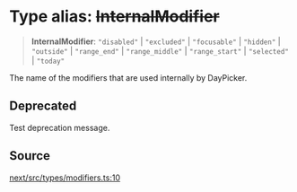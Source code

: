 # Type alias: ~~InternalModifier~~

> **InternalModifier**: `"disabled"` \| `"excluded"` \| `"focusable"` \| `"hidden"` \| `"outside"` \| `"range_end"` \| `"range_middle"` \| `"range_start"` \| `"selected"` \| `"today"`

The name of the modifiers that are used internally by DayPicker.

## Deprecated

Test deprecation message.

## Source

[next/src/types/modifiers.ts:10](https://github.com/gpbl/react-day-picker/blob/56bfb649e/next/src/types/modifiers.ts#L10)
